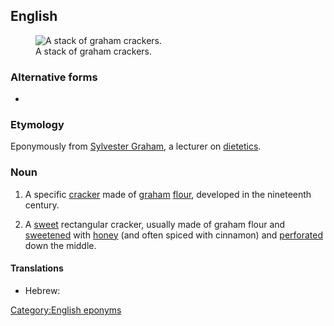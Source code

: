 {{also|Graham cracker}}
==English==
{{wikipedia}}
[[File:Graham-Cracker-Stack.jpg|right|thumb|A stack of graham crackers.]]

===Alternative forms===
* {{alter|en|Graham cracker}}

===Etymology===
Eponymously from [[w:Sylvester Graham|Sylvester Graham]], a lecturer on [[dietetics]].

===Noun===
{{en-noun}}

# {{lb|en|US|dated}} A specific [[cracker]] made of [[graham]] [[flour]], developed in the nineteenth century.
# {{lb|en|US|by extension}} A [[sweet]] rectangular cracker, usually made of graham flour and [[sweeten]]ed with [[honey]] (and often spiced with cinnamon) and [[perforate]]d down the middle.

[[Category:English eponyms]]

====Translations====
{{trans-top|sweet cracker made with graham flour and honey}}
* Hebrew: {{t|he|גראם קרקר|tr=gram k'ráker}}
{{trans-mid}}
{{trans-bottom}}